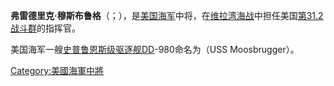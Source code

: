 {{expand|time=2014-04-18T09:07:07+00:00}}
{{unreferenced|time=2014-04-18T09:07:07+00:00}}
{{Infobox military person
|name= 弗雷德里克·穆斯布鲁格<br/>Frederick Moosbrugger
|nickname= 駝鹿（Moose）
|birth_date= {{birth date|1900|10|9}}
|death_date= {{death date and age|1974|10|1|1900|10|9}}
|birth_place= [[宾夕法尼亚州|宾夕法尼亚州]][[費城|費城]]
|death_place= [[加利福尼亞州|加利福尼亞州]][[聖地牙哥_(加利福尼亞州)|聖地亞哥]]
|placeofburial=
|placeofburial_label= 墓地
|image=
|caption= 弗雷德里克·穆斯布鲁格（Frederick Moosbrugger）
|allegiance= {{flag|United States of America|1912}}
|branch= {{navy|USA|name=美國海軍}}
|serviceyears= 1923–1956
|rank= [[中將|中將]]
|commands=
|unit=
|battles=
*[[第二次世界大战|第二次世界大战]]
**[[维拉湾海战|维拉湾海战]]
*[[朝鲜战争|朝鲜战争]]
|awards=[[海军十字勋章|海军十字勋章]]<br/>[[海军杰出服役勋章|海军杰出服役勋章]]<br/>[[功勋勋章|功勋勋章]]
|laterwork=
}}
'''弗雷德里克·穆斯布鲁格'''（{{lang-en|'''Frederick Moosbrugger'''}}；{{bd|1900年|10月9日|1974年|10月1日}}），是[[美国海军|美国海军]]中将，在[[维拉湾海战|维拉湾海战]]中担任美国[[维拉湾海战#战斗|第31.2战斗群]]的指挥官。

美国海军一艘[[史普鲁恩斯级驱逐舰|史普鲁恩斯级驱逐舰]]DD-980命名为{{le|穆斯布鲁格号|USS Moosbrugger}}（USS Moosbrugger）。
{{军事小作品}}
{{DEFAULTSORT:Moosbrugger, Frederick}}
[[Category:美國海軍中將|Category:美國海軍中將]]